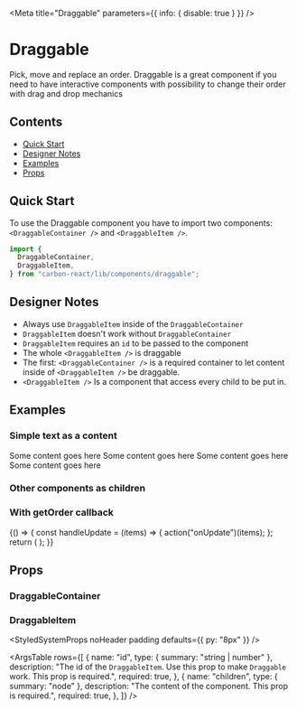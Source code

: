 

<Meta title="Draggable" parameters={{ info: { disable: true } }} />

# Draggable

Pick, move and replace an order. Draggable is a great component if you need to have interactive components
with possibility to change their order with drag and drop mechanics

## Contents

- [Quick Start](#quick-start)
- [Designer Notes](#designer-notes)
- [Examples](#examples)
- [Props](#props)

## Quick Start

To use the Draggable component you have to import two components: `<DraggableContainer />` and `<DraggableItem />`.

```javascript
import {
  DraggableContainer,
  DraggableItem,
} from "carbon-react/lib/components/draggable";
```

## Designer Notes

- Always use `DraggableItem` inside of the `DraggableContainer`
- `DraggableItem` doesn't work without `DraggableContainer`
- `DraggableItem` requires an `id` to be passed to the component
- The whole `<DraggableItem />` is draggable
- The first: `<DraggableContainer />` is a required container to let content inside of `<DraggableItem />` be draggable.
- `<DraggableItem />` Is a component that access every child to be put in.

## Examples

### Simple text as a content

<Canvas>
  <Story name="default">
    <DraggableContainer>
      <DraggableItem key="1" id={1}>
        Some content goes here
      </DraggableItem>
      <DraggableItem key="2" id={2}>
        Some content goes here
      </DraggableItem>
      <DraggableItem key="3" id={3}>
        Some content goes here
      </DraggableItem>
      <DraggableItem key="4" id={4}>
        Some content goes here
      </DraggableItem>
    </DraggableContainer>
  </Story>
</Canvas>

### Other components as children

<Canvas>
  <Story name="components as children">
    <DraggableContainer>
      <DraggableItem key="1" id={1}>
        <Checkbox label="checkbox one" mb={0} />
      </DraggableItem>
      <DraggableItem key="2" id={2}>
        <Checkbox label="checkbox two" mb={0} />
      </DraggableItem>
      <DraggableItem key="3" id={3}>
        <Checkbox label="checkbox three" mb={0} />
      </DraggableItem>
      <DraggableItem key="4" id={4}>
        <Checkbox label="checkbox four" mb={0} />
      </DraggableItem>
    </DraggableContainer>
  </Story>
</Canvas>

### With getOrder callback

<Canvas>
  <Story name="with getOrder callback">
    {() => {
      const handleUpdate = (items) => {
        action("onUpdate")(items);
      };
      return (
        <DraggableContainer getOrder={handleUpdate}>
          <DraggableItem key="1" id={1}>
            <Checkbox label="Draggable Label One" />
          </DraggableItem>
          <DraggableItem key="2" id={2}>
            <Checkbox label="Draggable Label Two" />
          </DraggableItem>
          <DraggableItem key="3" id={3}>
            <Checkbox label="Draggable Label Three" />
          </DraggableItem>
          <DraggableItem key="4" id={4}>
            <Checkbox label="Draggable Label Four" />
          </DraggableItem>
        </DraggableContainer>
      );
    }}
  </Story>
</Canvas>

## Props

### DraggableContainer

<StyledSystemProps of={DraggableContainer} noHeader margin />

### DraggableItem

<StyledSystemProps noHeader padding defaults={{ py: "8px" }} />

<ArgsTable
  rows={[
    {
      name: "id",
      type: { summary: "string | number" },
      description:
        "The id of the `DraggableItem`. Use this prop to make `Draggable` work. This prop is required.",
      required: true,
    },
    {
      name: "children",
      type: { summary: "node" },
      description: "The content of the component. This prop is required.",
      required: true,
    },
  ]}
/>
